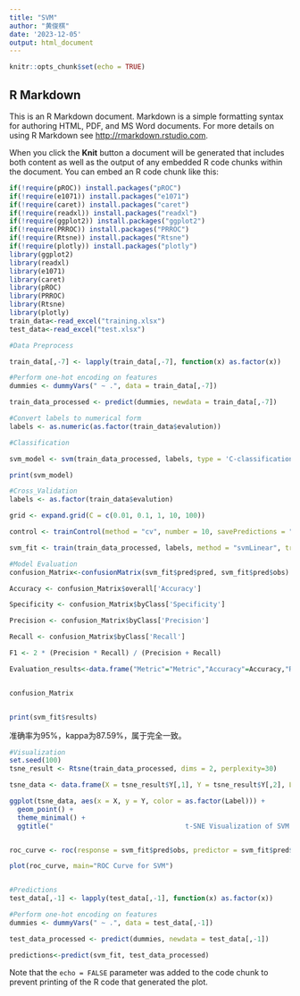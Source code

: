 ---
title: "SVM"
author: "黄俊棋"
date: '2023-12-05'
output: html_document
---

```{r setup, include=FALSE}
knitr::opts_chunk$set(echo = TRUE)
```

## R Markdown

This is an R Markdown document. Markdown is a simple formatting syntax for authoring HTML, PDF, and MS Word documents. For more details on using R Markdown see <http://rmarkdown.rstudio.com>.

When you click the **Knit** button a document will be generated that includes both content as well as the output of any embedded R code chunks within the document. You can embed an R code chunk like this:
```{r}
if(!require(pROC)) install.packages("pROC")
if(!require(e1071)) install.packages("e1071")
if(!require(caret)) install.packages("caret")
if(!require(readxl)) install.packages("readxl")
if(!require(ggplot2)) install.packages("ggplot2")
if(!require(PRROC)) install.packages("PRROC")
if(!require(Rtsne)) install.packages("Rtsne")
if(!require(plotly)) install.packages("plotly")
library(ggplot2)
library(readxl)
library(e1071)
library(caret)
library(pROC)
library(PRROC)
library(Rtsne)
library(plotly)
train_data<-read_excel("training.xlsx")
test_data<-read_excel("test.xlsx")
```



```{r}
#Data Preprocess

train_data[,-7] <- lapply(train_data[,-7], function(x) as.factor(x))

#Perform one-hot encoding on features
dummies <- dummyVars(" ~ .", data = train_data[,-7])

train_data_processed <- predict(dummies, newdata = train_data[,-7])

#Convert labels to numerical form
labels <- as.numeric(as.factor(train_data$evalution))

#Classification

svm_model <- svm(train_data_processed, labels, type = 'C-classification', kernel = 'linear',cost=100)

print(svm_model)

#Cross_Validation
labels <- as.factor(train_data$evalution)

grid <- expand.grid(C = c(0.01, 0.1, 1, 10, 100))

control <- trainControl(method = "cv", number = 10, savePredictions = "final", classProbs = TRUE, summaryFunction = twoClassSummary)

svm_fit <- train(train_data_processed, labels, method = "svmLinear", trControl = control, metric = "ROC", preProcess = c("center", "scale"),tuneGrid = grid)

#Model Evaluation
confusion_Matrix<-confusionMatrix(svm_fit$pred$pred, svm_fit$pred$obs)

Accuracy <- confusion_Matrix$overall['Accuracy']

Specificity <- confusion_Matrix$byClass['Specificity']

Precision <- confusion_Matrix$byClass['Precision']

Recall <- confusion_Matrix$byClass['Recall']

F1 <- 2 * (Precision * Recall) / (Precision + Recall)

Evaluation_results<-data.frame("Metric"="Metric","Accuracy"=Accuracy,"Recall"=Recall, "Precision"=Precision, "Specificity"=Specificity, "F1"=F1 )


confusion_Matrix


print(svm_fit$results)
```
准确率为95%，kappa为87.59%，属于完全一致。


```{r}
#Visualization
set.seed(100)
tsne_result <- Rtsne(train_data_processed, dims = 2, perplexity=30)

tsne_data <- data.frame(X = tsne_result$Y[,1], Y = tsne_result$Y[,2], Label = labels)

ggplot(tsne_data, aes(x = X, y = Y, color = as.factor(Label))) +
  geom_point() +
  theme_minimal() +
  ggtitle("                                 t-SNE Visualization of SVM Data")


roc_curve <- roc(response = svm_fit$pred$obs, predictor = svm_fit$pred$unacc)

plot(roc_curve, main="ROC Curve for SVM")



```



```{r}
#Predictions
test_data[,-1] <- lapply(test_data[,-1], function(x) as.factor(x))

#Perform one-hot encoding on features
dummies <- dummyVars(" ~ .", data = test_data[,-1])

test_data_processed <- predict(dummies, newdata = test_data[,-1])

predictions<-predict(svm_fit, test_data_processed)


```
Note that the `echo = FALSE` parameter was added to the code chunk to prevent printing of the R code that generated the plot.
